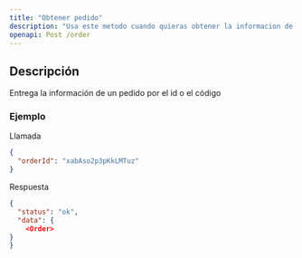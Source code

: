 ```yaml
---
title: "Obtener pedido"
description: "Usa este metodo cuando quieras obtener la informacion de un pedido por el id o el codigo"
openapi: Post /order
---
```


## Descripción

Entrega la información de un pedido por el id o el código

### Ejemplo

Llamada


```json 
{
  "orderId": "xabAso2p3pKkLMTuz"
}
```

Respuesta

```json 
{
  "status": "ok",
  "data": {
    <Order>
}
}
```